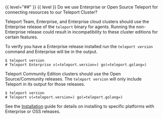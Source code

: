 {{ level="##" }}
{{ level }} Do we use Enterprise or Open Source Teleport for connecting resources to our Teleport Cluster?

Teleport Team, Enterprise, and Enterprise cloud clusters should use the Enterprise release of the 
`teleport` binary for agents. Running the non-Enterprise release could result in
incompatibility to these cluster editions for certain features.

To verify you have a Enterprise release installed run the `teleport version`
command and Enterprise will be in the output.

```code
$ teleport version
# Teleport Enterprise v(=teleport.version=) go(=teleport.golang=)
```

Teleport Community Edition clusters should use the Open Source/Community releases. The `teleport version`
will only include Teleport in its output for those releases.

```code
$ teleport version
# Teleport v(=teleport.version=) go(=teleport.golang=)
```

See the [Installation](../installation.mdx) guide for details on installing to specific platforms
with Enterprise or OSS releases. 
